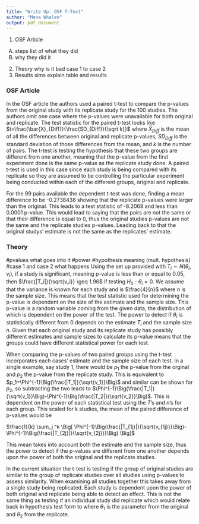 ```yaml
---
title: "Write Up: OSF T-Test"
author: "Mena Whalen"
output: pdf_document
---
```


1. OSF Article
A) steps list of what they did
B) why they did it

2. Theory
why is it bad
case 1 to case 2
3. Results sims
explain table and results


### OSF Article
 In the OSF article the authors used a paired t-test to compare the p-values from the original study with its replicate study for the 100 studies. The authors omit one case where the p-values were unavailable for both original and replicate. The test statistic for the paired t-test looks like $t=\frac{\bar{X}_{Diff}}{\frac{SD_{Diff}}{\sqrt k}}$ where $\bar{X}_{Diff}$ is the mean of all the differences between original and replicate p-values, $SD_{Diff}$ is the standard deviation of those differences from the mean, and $k$ is the number of pairs. The t-test is testing the hypothesis that these two groups are different from one another, meaning that the p-value from the first experiment done is the same p-value as the replicate study done. A paired t-test is used in this case since each study is being compared with its replicate so they are assumed to be controlling the particular experiment being conducted within each of the different groups, original and replicate.
 
 For the 99 pairs available the dependent t-test was done, finding a mean difference to be -0.2738438 showing that the replicate p-values were larger than the original. This leads to a test statistic of -8.2068 and less than 0.0001 p-value. This would lead to saying that the pairs are not the same or that their difference is equal to 0, thus the original studies p-values are not the same and the replicate studies p-values. Leading back to that the original studys' estimate is not the same as the replicates' estimate.
 
### Theory
#pvalues what goes into it
#power
#hypothesis meaning (mult. hypothesis)
#case 1 and case 2 what happens
 Using the set up provided with $T_i \sim N(\theta_i, v_i)$, if a study is significant, meaning p-value is less than or equal to 0.05, then $\frac{|T_i|}{\sqrt{v_i}} \geq 1.96$ if testing $H_0:\theta_i =0$. We assume that the variance is known for each study and is $\frac{4}{n}$ where $n$ is the sample size. This means that the test statistic used for determining the p-value is dependent on the size of the estimate and the sample size. This p-value is a random variable coming from the given data, the distribution of which is dependent on the power of the test. The power to detect if $\theta_i$ is statistically different from 0 depends on the estimate $T_i$ and the sample size $n$. Given that each original study and its replicate study has possibly different estimates and sample sizes to calculate its p-value means that the groups could have different statistical power for each test. 
 
 When comparing the p-values of two paired groups using the t-test incorporates each cases' estimate and the sample size of each test. In a single example, say study 1, there would be $p_1$ the p-value from the orginal and $p_2$ the p-value from the replicate study. This is equivalent to $p_1=\Phi^{-1}\Big(\frac{|T_1|}{\sqrt{v_1}}\Big)$ and similar can be shown for $p_2$, so subtracting the two leads to $\Phi^{-1}\Big(\frac{|T_1|}{\sqrt{v_1}}\Big)-\Phi^{-1}\Big(\frac{|T_2|}{\sqrt{v_2}}\Big)$. This is dependent on the power of each statistical test using the $T$'s and $n$'s for each group. This scaled for k studies, the mean of the paired difference of p-values would be 

$\frac{1}{k} \sum_j ^k \Big[ \Phi^{-1}\Big(\frac{|T_{1j}|}{\sqrt{v_{1j}}}\Big)-\Phi^{-1}\Big(\frac{|T_{2j}|}{\sqrt{v_{2j}}}\Big) \Big]$

This mean takes into account both the estimate and the sample size, thus the power to detect if the p-values are different from one another depends upon the power of both the original and the replicate studies. 

 In the current situation the t-test is testing if the group of original studies are similar to the group of replicate studies over all studies using p-values to assess similarity. When examining all studies together this takes away from a single study being replicated. Each study is dependent upon the power of both original and replicate being able to detect an effect. This is not the same thing as testing if an individual study did replicate which would relate back in hypothesis test form to 
 \begin{align}
 H_0: \theta_1 = \theta_2 \hspace{1cm} H_A: \theta_1 \neq \theta_2
 \end{align}
where $\theta_1$ is the parameter from the original and $\theta_2$ from the replicate. 
 